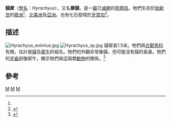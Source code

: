 {{Automatic Taxobox
| taxon = Hyrachyus
| authority = [[約瑟夫·萊迪|Leidy]], 1871
| name = 貘犀屬
| image = Hyrachyus.jpg
| fossil_range = [[始新世|始新世]]
| subdivision_ranks  = [[種|種]]
| subdivision =
* ''H. affinis''
* ''H. bicornutus''
* ''H. douglassi''
* [[惊异犀貘|惊异犀貘]] ''H. eximius''
* [[静犀貘|静犀貘]] ''H. modestus''
* [[最小犀貘|最小犀貘]] ''H. minimus''
* ?''H. stehlini''
}}
'''貘犀'''（[[學名|學名]]：''Hyrachyus''），又名'''犀貘'''，是一[[屬|屬]]已[[滅絕|滅絕]]的[[奇蹄目|奇蹄目]]。牠們生存於[[始新世|始新世]]的[[歐洲|歐洲]]<ref name=MamEv/>、[[北美洲|北美洲]]及[[亞洲|亞洲]]。也有化石發現於[[牙買加|牙買加]]<ref name = "Domning_2">{{Cite journal | last = Domning | first = D. P. | authorlink = |author2=Emry, R. J. |author3=Portell, R. W. |author4=Donovan, S. K. |author5=Schindler, K. S.
  | title = Oldest West Indian Land Mammal: Rhinocerotoid Ungulate from the Eocene of Jamaica
  | journal = [[Journal_of_Vertebrate_Paleontology|Journal of Vertebrate Paleontology]] | volume = 17 | issue = 4 | pages = 638–641
  | publisher = [[Society_of_Vertebrate_Paleontology|Society of Vertebrate Paleontology]] | date = December 1997
  | jstor = 4523853 | issn = | doi = 10.1080/02724634.1997.10011013 }}</ref>。

== 描述 ==
[[File:Hyrachyus_eximius.jpg|thumb]] 
[[Image:Hyrachyus_sp.jpg|thumb]]
貘犀長1.5米。牠們與[[古獸馬科|古獸馬科]]有關，估計是[[貘|貘]]及[[犀牛|犀牛]]的祖先。牠們的外觀非常像貘，但可能沒有貘的長鼻。牠們的[[牙齒|牙齒]]卻像犀牛，顯示牠們與這兩類[[動物|動物]]的關係。<ref name=MamEv>{{cite book en|author=Savage, RJG, & Long, MR|year=1986|title=Mammal Evolution: an illustrated guide|publisher= Facts on File|location=New York|id=ISBN 0-8160-1194-X|page= 191}}</ref>

==參考==
{{Reflist}}
{{犀總科|B.}}
{{Taxonbar|from=Q2271244}}

[[Category:貘犀科|M]]
[[Category:始新世哺乳類|M]]
[[Category:_1871年描述的分类群|M]]